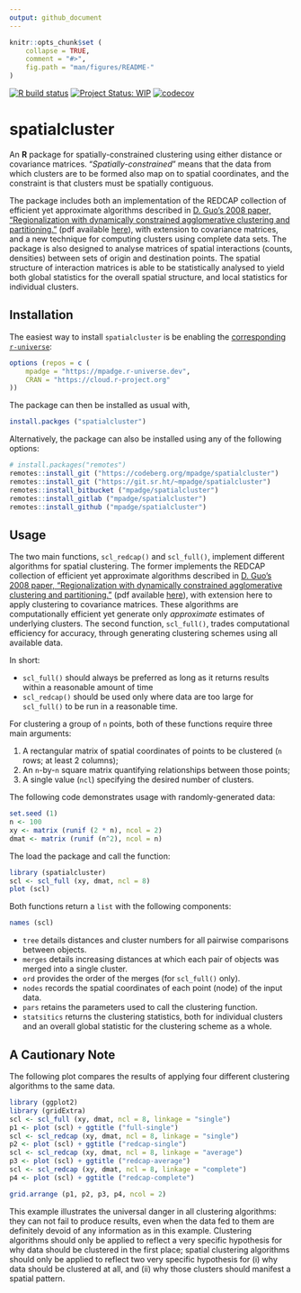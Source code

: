 ```yaml
---
output: github_document
---
```


<!-- README.md is generated from README.Rmd. Please edit that file -->

```r
knitr::opts_chunk$set (
    collapse = TRUE,
    comment = "#>",
    fig.path = "man/figures/README-"
)
```

[![R build status](https://github.com/mpadge/spatialcluster/workflows/R-CMD-check/badge.svg)](https://github.com/mpadge/spatialcluster/actions?query=workflow%3AR-CMD-check)
[![Project Status: WIP](http://www.repostatus.org/badges/latest/wip.svg)](http://www.repostatus.org/#wip)
[![codecov](https://codecov.io/gh/mpadge/spatialcluster/branch/master/graph/badge.svg)](https://codecov.io/gh/mpadge/spatialcluster)

# spatialcluster

An **R** package for spatially-constrained clustering using either distance or
covariance matrices. "*Spatially-constrained*" means that the data from which
clusters are to be formed also map on to spatial coordinates, and the
constraint is that clusters must be spatially contiguous.

The package includes both an implementation of the
REDCAP collection of efficient yet approximate algorithms described in [D. Guo's
2008 paper, "Regionalization with dynamically constrained agglomerative
clustering and
partitioning."](https://www.tandfonline.com/doi/abs/10.1080/13658810701674970)
(pdf available
[here](https://pdfs.semanticscholar.org/ead1/7df8aaa1aed0e433b3ae1ec1ec5c7e785b2b.pdf)),
with extension to covariance matrices, and a new technique for computing
clusters using complete data sets. The package is also designed to analyse
matrices of spatial interactions (counts, densities) between sets of origin and
destination points. The spatial structure of interaction matrices is able to be
statistically analysed to yield both global statistics for the overall spatial
structure, and local statistics for individual clusters.


## Installation

The easiest way to install `spatialcluster` is be enabling the [corresponding
`r-universe`](https://mpadge.r-universe.dev/):

```r
options (repos = c (
    mpadge = "https://mpadge.r-universe.dev",
    CRAN = "https://cloud.r-project.org"
))
```

The package can then be installed as usual with,

```r
install.packges ("spatialcluster")
```

Alternatively, the package can also be installed using any of the following
options:

```r
# install.packages("remotes")
remotes::install_git ("https://codeberg.org/mpadge/spatialcluster")
remotes::install_git ("https://git.sr.ht/~mpadge/spatialcluster")
remotes::install_bitbucket ("mpadge/spatialcluster")
remotes::install_gitlab ("mpadge/spatialcluster")
remotes::install_github ("mpadge/spatialcluster")
```

## Usage

The two main functions, `scl_redcap()` and `scl_full()`, implement different
algorithms for spatial clustering. The former implements the REDCAP collection
of efficient yet approximate algorithms described in [D. Guo's 2008 paper,
"Regionalization with dynamically constrained agglomerative clustering and
partitioning."](https://www.tandfonline.com/doi/abs/10.1080/13658810701674970)
(pdf available
[here](https://pdfs.semanticscholar.org/ead1/7df8aaa1aed0e433b3ae1ec1ec5c7e785b2b.pdf)),
with extension here to apply clustering to covariance matrices. These
algorithms are computationally efficient yet generate only *approximate*
estimates of underlying clusters. The second function, `scl_full()`, trades
computational efficiency for accuracy, through generating clustering schemes
using all available data.

In short:

- `scl_full()` should always be preferred as long as it returns results within
  a reasonable amount of time
- `scl_redcap()` should be used only where data are too large for `scl_full()`
  to be run in a reasonable time.

For clustering a group of `n` points, both of these functions require three
main arguments:

1. A rectangular matrix of spatial coordinates of points to be clustered (`n`
    rows; at least 2 columns);
2. An `n`-by-`n` square matrix quantifying relationships between those points;
3. A single value (`ncl`) specifying the desired number of clusters.

The following code demonstrates usage with randomly-generated data:
```r
set.seed (1)
n <- 100
xy <- matrix (runif (2 * n), ncol = 2)
dmat <- matrix (runif (n^2), ncol = n)
```

The load the package and call the function:

```r
library (spatialcluster)
scl <- scl_full (xy, dmat, ncl = 8)
plot (scl)
```

Both functions return a `list` with the following components:

```r
names (scl)
```

- `tree` details distances and cluster numbers for all pairwise comparisons
  between objects.
- `merges` details increasing distances at which each pair of objects was
  merged into a single cluster.
- `ord` provides the order of the merges (for `scl_full()` only).
- `nodes` records the spatial coordinates of each point (node) of the input
  data.
- `pars` retains the parameters used to call the clustering function.
- `statsitics` returns the clustering statistics, both for individual clusters
  and an overall global statistic for the clustering scheme as a whole.


## A Cautionary Note

The following plot compares the results of applying four different clustering
algorithms to the same data.

```r
library (ggplot2)
library (gridExtra)
scl <- scl_full (xy, dmat, ncl = 8, linkage = "single")
p1 <- plot (scl) + ggtitle ("full-single")
scl <- scl_redcap (xy, dmat, ncl = 8, linkage = "single")
p2 <- plot (scl) + ggtitle ("redcap-single")
scl <- scl_redcap (xy, dmat, ncl = 8, linkage = "average")
p3 <- plot (scl) + ggtitle ("redcap-average")
scl <- scl_redcap (xy, dmat, ncl = 8, linkage = "complete")
p4 <- plot (scl) + ggtitle ("redcap-complete")

grid.arrange (p1, p2, p3, p4, ncol = 2)
```


This example illustrates the universal danger in all clustering algorithms: they
can not fail to produce results, even when the data fed to them are definitely
devoid of any information as in this example. Clustering algorithms should only
be applied to reflect a very specific hypothesis for why data should be
clustered in the first place; spatial clustering algorithms should only be
applied to reflect two very specific hypothesis for (i) why data should be
clustered at all, and (ii) why those clusters should manifest a spatial
pattern.

